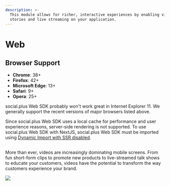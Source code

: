 ```yaml
---
description: >-
  This module allows for richer, interactive experiences by enabling video
  stories and live streaming on your application.
---
```


# Web

## Browser Support

* **Chrome**: 38+
* **Firefox**: 42+
* **Microsoft Edge**: 13+
* **Safari**: 9+
* **Opera**: 25+

social.plus Web SDK probably won't work great in Internet Explorer 11. We generally support the recent versions of major browsers listed above.

Since social.plus Web SDK uses a local cache for performance and user experience reasons, server-side rendering is not supported. To use social.plus Web SDK with NextJS, social.plus Web SDK must be imported using [Dynamic Import with SSR disabled](https://nextjs.org/docs/advanced-features/dynamic-import#with-no-ssr).

##

More than ever, videos are increasingly dominating mobile screens. From fun short-form clips to promote new products to live-streamed talk shows to educate your customers, videos have the potential to transform the way customers experience your brand.

![](<../../../.gitbook/assets/image (4) (1) (1) (1) (1).png>)
